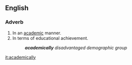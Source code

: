 ==English==

===Adverb===
{{en-adv}}

#In an [[academic]] manner.
#In terms of educational achievement.
#:'''''academically''' disadvantaged demographic group''

[[it:academically]]